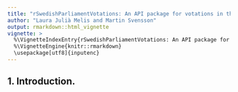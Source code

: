 ```yaml
---
title: "rSwedishParliamentVotations: An API package for votations in the Swedish Parliament."
author: "Laura Julià Melis and Martin Svensson"
output: rmarkdown::html_vignette
vignette: >
  %\VignetteIndexEntry{rSwedishParliamentVotations: An API package for votations in the Swedish Parliament}
  %\VignetteEngine{knitr::rmarkdown}
  \usepackage[utf8]{inputenc}
---
```


## 1. Introduction.
